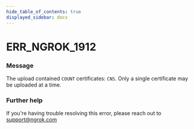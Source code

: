```yaml
---
hide_table_of_contents: true
displayed_sidebar: docs
---
```



# ERR_NGROK_1912

### Message

The upload contained `COUNT` certificates: `CNS`. Only a single certificate may be uploaded at a time.

### Further help

If you're having trouble resolving this error, please reach out to [support@ngrok.com](mailto:support@ngrok.com?subject=Help%20with%20ERR_NGROK_1912)

<ErrorDetails error="err_ngrok_1912" />
